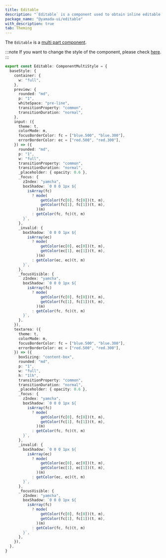 ```yaml
---
title: Editable
description: "`Editable` is a component used to obtain inline editable text input."
package_name: "@yamada-ui/editable"
with_description: true
tab: Theming
---
```


The `Editable` is a [multi part component](/styled-system/theming/component-style#multi-part-component).

:::note
If you want to change the style of the component, please check [here](/styled-system/theming/customize-theme#changing-the-style-of-components).
:::

```ts
export const Editable: ComponentMultiStyle = {
  baseStyle: {
    container: {
      w: "full",
    },
    preview: {
      rounded: "md",
      p: "1",
      whiteSpace: "pre-line",
      transitionProperty: "common",
      transitionDuration: "normal",
    },
    input: ({
      theme: t,
      colorMode: m,
      focusBorderColor: fc = ["blue.500", "blue.300"],
      errorBorderColor: ec = ["red.500", "red.300"],
    }) => ({
      rounded: "md",
      p: "1",
      w: "full",
      transitionProperty: "common",
      transitionDuration: "normal",
      _placeholder: { opacity: 0.6 },
      _focus: {
        zIndex: "yamcha",
        boxShadow: `0 0 0 1px ${
          isArray(fc)
            ? mode(
                getColor(fc[0], fc[0])(t, m),
                getColor(fc[1], fc[1])(t, m),
              )(m)
            : getColor(fc, fc)(t, m)
        }`,
      },
      _invalid: {
        boxShadow: `0 0 0 1px ${
          isArray(ec)
            ? mode(
                getColor(ec[0], ec[0])(t, m),
                getColor(ec[1], ec[1])(t, m),
              )(m)
            : getColor(ec, ec)(t, m)
        }`,
      },
      _focusVisible: {
        zIndex: "yamcha",
        boxShadow: `0 0 0 1px ${
          isArray(fc)
            ? mode(
                getColor(fc[0], fc[0])(t, m),
                getColor(fc[1], fc[1])(t, m),
              )(m)
            : getColor(fc, fc)(t, m)
        }`,
      },
    }),
    textarea: ({
      theme: t,
      colorMode: m,
      focusBorderColor: fc = ["blue.500", "blue.300"],
      errorBorderColor: ec = ["red.500", "red.300"],
    }) => ({
      boxSizing: "content-box",
      rounded: "md",
      p: "1",
      w: "full",
      h: "1lh",
      transitionProperty: "common",
      transitionDuration: "normal",
      _placeholder: { opacity: 0.6 },
      _focus: {
        zIndex: "yamcha",
        boxShadow: `0 0 0 1px ${
          isArray(fc)
            ? mode(
                getColor(fc[0], fc[0])(t, m),
                getColor(fc[1], fc[1])(t, m),
              )(m)
            : getColor(fc, fc)(t, m)
        }`,
      },
      _invalid: {
        boxShadow: `0 0 0 1px ${
          isArray(ec)
            ? mode(
                getColor(ec[0], ec[0])(t, m),
                getColor(ec[1], ec[1])(t, m),
              )(m)
            : getColor(ec, ec)(t, m)
        }`,
      },
      _focusVisible: {
        zIndex: "yamcha",
        boxShadow: `0 0 0 1px ${
          isArray(fc)
            ? mode(
                getColor(fc[0], fc[0])(t, m),
                getColor(fc[1], fc[1])(t, m),
              )(m)
            : getColor(fc, fc)(t, m)
        }`,
      },
    }),
  },
}
```
